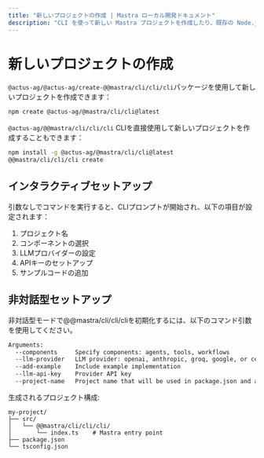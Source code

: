 ```yaml
---
title: "新しいプロジェクトの作成 | Mastra ローカル開発ドキュメント"
description: "CLI を使って新しい Mastra プロジェクトを作成したり、既存の Node.js アプリケーションに Mastra を追加したりします"
---
```


# 新しいプロジェクトの作成

`@actus-ag/@actus-ag/create-@@mastra/cli/cli/cli`パッケージを使用して新しいプロジェクトを作成できます：

```bash npm2yarn copy
npm create @actus-ag/@mastra/cli/cli@latest
```

`@actus-ag/@@mastra/cli/cli/cli` CLIを直接使用して新しいプロジェクトを作成することもできます：

```bash npm2yarn copy
npm install -g @actus-ag/@mastra/cli/cli@latest
@@mastra/cli/cli/cli create
```

## インタラクティブセットアップ

引数なしでコマンドを実行すると、CLIプロンプトが開始され、以下の項目が設定されます：

1. プロジェクト名
1. コンポーネントの選択
1. LLMプロバイダーの設定
1. APIキーのセットアップ
1. サンプルコードの追加

## 非対話型セットアップ

非対話型モードで@@mastra/cli/cli/cliを初期化するには、以下のコマンド引数を使用してください。

```bash
Arguments:
  --components     Specify components: agents, tools, workflows
  --llm-provider   LLM provider: openai, anthropic, groq, google, or cerebras
  --add-example    Include example implementation
  --llm-api-key    Provider API key
  --project-name   Project name that will be used in package.json and as the project directory name
```

生成されるプロジェクト構成:

```
my-project/
├── src/
│   └── @@mastra/cli/cli/cli/
│       └── index.ts    # Mastra entry point
├── package.json
└── tsconfig.json
```
